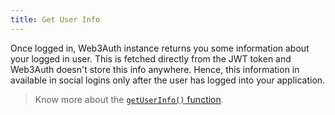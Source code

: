```yaml
---
title: Get User Info
---
```


Once logged in, Web3Auth instance returns you some information about your logged in user. This is fetched directly from the JWT token and Web3Auth
doesn't store this info anywhere. Hence, this information in available in social logins only after the user has logged into your application.

> Know more about the [`getUserInfo()` function](/sdk/web/modal/usage#get-users-information).
